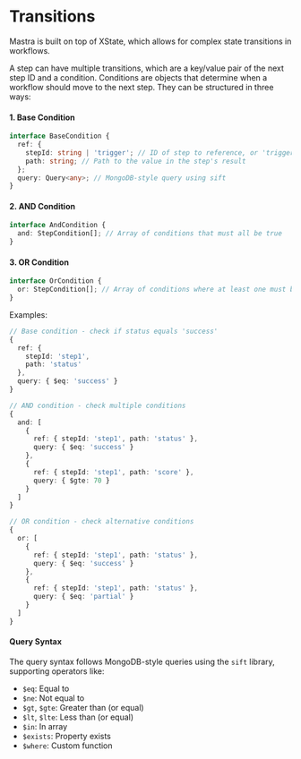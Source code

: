 # Transitions

Mastra is built on top of XState, which allows for complex state transitions in workflows.

A step can have multiple transitions, which are a key/value pair of the next step ID and a condition. Conditions are objects that determine when a workflow should move to the next step. They can be structured in three ways:

#### 1. Base Condition

```ts copy
interface BaseCondition {
  ref: {
    stepId: string | 'trigger'; // ID of step to reference, or 'trigger' for initial data
    path: string; // Path to the value in the step's result
  };
  query: Query<any>; // MongoDB-style query using sift
}
```

#### 2. AND Condition

```ts copy
interface AndCondition {
  and: StepCondition[]; // Array of conditions that must all be true
}
```

#### 3. OR Condition

```ts copy
interface OrCondition {
  or: StepCondition[]; // Array of conditions where at least one must be true
}
```

Examples:

```ts copy
// Base condition - check if status equals 'success'
{
  ref: {
    stepId: 'step1',
    path: 'status'
  },
  query: { $eq: 'success' }
}

// AND condition - check multiple conditions
{
  and: [
    {
      ref: { stepId: 'step1', path: 'status' },
      query: { $eq: 'success' }
    },
    {
      ref: { stepId: 'step1', path: 'score' },
      query: { $gte: 70 }
    }
  ]
}

// OR condition - check alternative conditions
{
  or: [
    {
      ref: { stepId: 'step1', path: 'status' },
      query: { $eq: 'success' }
    },
    {
      ref: { stepId: 'step1', path: 'status' },
      query: { $eq: 'partial' }
    }
  ]
}
```

#### Query Syntax

The query syntax follows MongoDB-style queries using the `sift` library, supporting operators like:

- `$eq`: Equal to
- `$ne`: Not equal to
- `$gt`, `$gte`: Greater than (or equal)
- `$lt`, `$lte`: Less than (or equal)
- `$in`: In array
- `$exists`: Property exists
- `$where`: Custom function
